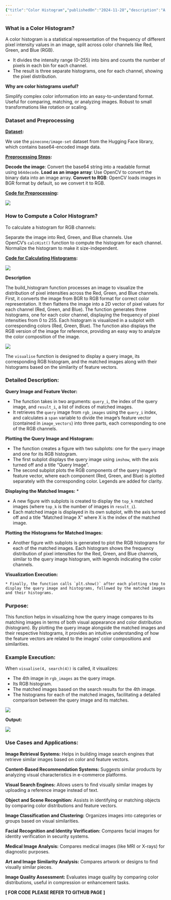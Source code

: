 ```yaml
---
{"title":"Color Histogram","publishedOn":"2024-11-28","description":"A **Color Histogram** is a graphical representation of the distribution of colors in an image, widely used in computer vision tasks like image analysis, object recognition, and segmentation. This blog demonstrates how to preprocess images, compute color histograms for RGB channels, and visualize them using Python libraries like OpenCV and Matplotlib. With practical code examples and theoretical insights, you'll learn how to analyze color intensity and frequency, enabling applications in image retrieval, classification, and more."}
---
```


### **What is a Color Histogram?**



A color histogram is a statistical representation of the frequency of different pixel intensity values in an image, split across color channels like Red, Green, and Blue (RGB).

* It divides the intensity range (0–255) into bins and counts the number of pixels in each bin for each channel.
* The result is three separate histograms, one for each channel, showing the pixel distribution.



**Why are color histograms useful?**



Simplify complex color information into an easy-to-understand format.
Useful for comparing, matching, or analyzing images.
Robust to small transformations like rotation or scaling.



### **Dataset and Preprocessing**



**<u>Dataset</u>:**



We use the `pinecone/image-set` dataset from the Hugging Face library, which contains base64-encoded image data.



**<u>Preprocessing Steps</u>:**



**Decode the image**: Convert the base64 string into a readable format using `b64decode`.
**Load as an image array**: Use OpenCV to convert the binary data into an image array.
**Convert to RGB**: OpenCV loads images in BGR format by default, so we convert it to RGB.


**<u>Code for Preprocessing</u>:**



![](</assets/Color Histogram/image-633d1c53-a967-441f-950d-ab9ed502fede.png>)



### **How to Compute a Color Histogram?**



To calculate a histogram for RGB channels:

Separate the image into Red, Green, and Blue channels.
Use OpenCV’s `calcHist()` function to compute the histogram for each channel.
Normalize the histogram to make it size-independent.


**<u>Code for Calculating Histograms</u>:**



![](</assets/Color Histogram/image-5dae265e-1e58-44ef-8470-0cccf884851c.png>)



**Description**



The build_histogram function processes an image to visualize the distribution of pixel intensities across the Red, Green, and Blue channels. First, it converts the image from BGR to RGB format for correct color representation. It then flattens the image into a 2D vector of pixel values for each channel (Red, Green, and Blue). The function generates three histograms, one for each color channel, displaying the frequency of pixel intensities from 0 to 255. Each histogram is visualized in a subplot with corresponding colors (Red, Green, Blue). The function also displays the RGB version of the image for reference, providing an easy way to analyze the color composition of the image.



![](</assets/Color Histogram/image-966e3760-ff4c-43d1-8c75-0b13d42f2d76.png>)



The `visualise` function is designed to display a query image, its corresponding RGB histogram, and the matched images along with their histograms based on the similarity of feature vectors.



### **Detailed Description:**


**Query Image and Feature Vector:**
   
   * The function takes in two arguments: `query_i`, the index of the query image, and `result_i`, a list of indices of matched images.
   * It retrieves the `query` image from `rgb_images` using the `query_i` index, and calculates a `span` variable to divide the image’s feature vector (contained in `image_vectors`) into three parts, each corresponding to one of the RGB channels.

**Plotting the Query Image and Histogram:**
   
   * The function creates a figure with two subplots: one for the `query` image and one for its RGB histogram.
   * The first subplot displays the query image using `imshow`, with the axis turned off and a title “Query Image”.
   * The second subplot plots the RGB components of the query image’s feature vector, where each component (Red, Green, and Blue) is plotted separately with the corresponding color. Legends are added for clarity.

**Displaying the Matched Images:**
   *
   * A new figure with subplots is created to display the `top_k` matched images (where `top_k` is the number of images in `result_i`).
   * Each matched image is displayed in its own subplot, with the axis turned off and a title “Matched Image X” where X is the index of the matched image.

**Plotting the Histograms for Matched Images:**

   * Another figure with subplots is generated to plot the RGB histograms for each of the matched images. Each histogram shows the frequency distribution of pixel intensities for the Red, Green, and Blue channels, similar to the query image histogram, with legends indicating the color channels.

**Visualization Execution:**
    
    * Finally, the function calls `plt.show()` after each plotting step to display the query image and histograms, followed by the matched images and their histograms.



### **Purpose:**



This function helps in visualizing how the query image compares to its matching images in terms of both visual appearance and color distribution (histogram). By plotting the query image alongside the matched images and their respective histograms, it provides an intuitive understanding of how the feature vectors are related to the images’ color compositions and similarities.



### **Example Execution:**


When `visualise(4, search(4))` is called, it visualizes:
  * The 4th image in `rgb_images` as the query image.
  * Its RGB histogram.
  * The matched images based on the search results for the 4th image.
  * The histograms for each of the matched images, facilitating a detailed comparison between the query image and its matches.



![](</assets/Color Histogram/image-b6f531a0-504d-42a3-a894-76dfdf7346c6.png>)



**Output:**



![](</assets/Color Histogram/image-e8f45016-2103-4456-ab33-ab6c3c942346.png>)



### **Use Cases and Applications:**


**Image Retrieval Systems:**
   Helps in building image search engines that retrieve similar images based on color and feature vectors.

**Content-Based Recommendation Systems:**
   Suggests similar products by analyzing visual characteristics in e-commerce platforms.

**Visual Search Engines:**
   Allows users to find visually similar images by uploading a reference image instead of text.

**Object and Scene Recognition:**
   Assists in identifying or matching objects by comparing color distributions and feature vectors.

**Image Classification and Clustering:**
    Organizes images into categories or groups based on visual similarities.

**Facial Recognition and Identity Verification:**
    Compares facial images for identity verification in security systems.

**Medical Image Analysis:**
    Compares medical images (like MRI or X-rays) for diagnostic purposes.

**Art and Image Similarity Analysis:**
    Compares artwork or designs to find visually similar pieces.

**Image Quality Assessment:**
    Evaluates image quality by comparing color distributions, useful in compression or enhancement tasks.



**\[ FOR CODE PLEASE REFER TO GITHUB PAGE ]**&#x20;